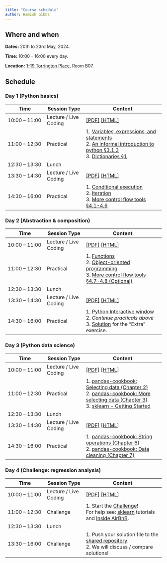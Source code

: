```yaml
---
title: "Course schedule"
author: Hamish Gibbs
---
```


## Where and when

**Dates:** 20th to 23rd May, 2024. 

**Time:** 10:00 – 16:00 every day.

**Location:** [1-19 Torrington Place](https://maps.app.goo.gl/u9iX38uM1TyYpn3E9), Room B07.

## Schedule

### Day 1 (Python basics)

| Time | Session Type | Content |
|-|-|--|
| 10:00 – 11:00 | Lecture / Live Coding | [[PDF]](./slides/slides_introduction.pdf) [[HTML]](./slides/slides_introduction.qmd) |
| 11:00 – 12:30 | Practical | 1. [Variables, expressions, and statements](https://www.py4e.com/html3/02-variables) <br> 2. [An informal introduction to python §3.1.3](https://docs.python.org/3/tutorial/introduction.html#lists) <br> 3. [Dictionaries §1](https://www.py4e.com/html3/09-dictionaries) |
| 12:30 – 13:30 | Lunch | 
| 13:30 – 14:30 | Lecture / Live Coding | [[PDF]](./slides/slides_control_logic.pdf) [[HTML]](./slides/slides_control_logic.qmd) |
| 14:30 – 16:00 | Practical | 1. [Conditional execution](https://www.py4e.com/html3/03-conditional) <br> 2. [Iteration](https://www.py4e.com/html3/05-iterations) <br> 3. [More control flow tools §4.1-4.6](https://docs.python.org/3/tutorial/controlflow.html)

### Day 2 (Abstraction & composition)

| Time | Session Type | Content |
|-|-|--|
| 10:00 – 11:00 | Lecture / Live Coding | [[PDF]](./slides/slides_abstraction_and_composition.pdf) [[HTML]](./slides/slides_abstraction_and_composition.qmd) |
| 11:00 – 12:30 | Practical | 1. [Functions](https://www.py4e.com/html3/04-functions) <br> 2. [Object-oriented programming](https://www.py4e.com/html3/14-objects) <br> 3. [More control flow tools §4.7-4.8 (Optional)](https://docs.python.org/3/tutorial/controlflow.html#defining-functions)|
| 12:30 – 13:30 | Lunch | 
| 13:30 – 14:30 | Lecture / Live Coding | [[PDF]](./slides/slides_vscode_python.pdf) [[HTML]](./slides/slides_vscode_python.qmd) |
| 14:30 – 16:00 | Practical | 1. [Python Interactive window](https://code.visualstudio.com/docs/python/jupyter-support-py) <br> 2. *Continue practicals above* <br> 3. [Solution](https://colab.research.google.com/drive/1yVVDZlKoaZhARko4AO6qqqtlexOVoTSD?usp=sharing) for the "Extra" exercise. |

### Day 3 (Python data science)

| Time | Session Type | Content |
|-|-|--|
| 10:00 – 11:00 | Lecture / Live Coding | [[PDF]](./slides/slides_python_data_science.pdf) [[HTML]](./slides/slides_python_data_science.qmd) |
| 11:00 – 12:30 | Practical | 1. [pandas-cookbook: Selecting data (Chapter 2)](https://nbviewer.org/github/jvns/pandas-cookbook/blob/master/cookbook/Chapter%202%20-%20Selecting%20data%20&%20finding%20the%20most%20common%20complaint%20type.ipynb) <br> 2. [pandas-cookbook: More selecting data (Chapter 3)](https://nbviewer.org/github/jvns/pandas-cookbook/blob/master/cookbook/Chapter%203%20-%20Which%20borough%20has%20the%20most%20noise%20complaints%20%28or%2C%20more%20selecting%20data%29.ipynb) <br> 3. [sklearn - Getting Started](https://scikit-learn.org/stable/getting_started.html) |
| 12:30 – 13:30 | Lunch | 
| 13:30 – 14:30 | Lecture / Live Coding | [[PDF]](./slides/slides_collaboration.pdf) [[HTML]](./slides/slides_collaboration.qmd) |
| 14:30 – 16:00 | Practical | 1. [pandas-cookbook: String operations (Chapter 6)](https://nbviewer.org/github/jvns/pandas-cookbook/blob/master/cookbook/Chapter%206%20-%20String%20Operations-%20Which%20month%20was%20the%20snowiest.ipynb) <br> 2. [pandas-cookbook: Data cleaning (Chapter 7)](https://nbviewer.org/github/jvns/pandas-cookbook/blob/master/cookbook/Chapter%207%20-%20Cleaning%20up%20messy%20data.ipynb) |

### Day 4 (Challenge: regression analysis)

| Time | Session Type | Content |
|-|-|--|
| 10:00 – 11:00 | Lecture / Live Coding | [[PDF]](./slides/slides_regression.pdf) [[HTML]](./slides/slides_regression.qmd) |
| 11:00 – 12:30 | Challenge | 1. Start the [Challenge](./challenge.qmd)! <br> For help see: [sklearn](https://scikit-learn.org/stable/tutorial/index.html) tutorials and [Inside AirBnB](https://insideairbnb.com/). |
| 12:30 – 13:30 | Lunch | 
| 13:30 – 16:00 | Challenge | 1. Push your solution file to the [shared repository](https://github.com/hamishgibbs/sdi_python_foundations_2024). <br> 2. We will discuss / compare solutions! |
